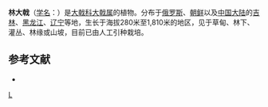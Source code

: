 {{Speciesbox 
| taxon = Euphorbia lucorum
| authority = Rupr.
}}

'''林大戟'''（[[学名|学名]]：{{lang|la|''Euphorbia lucorum''}}）是[[大戟科|大戟科]][[大戟属|大戟属]]的植物。分布于[[俄罗斯|俄罗斯]]、[[朝鲜|朝鲜]]以及[[中国大陆|中国大陆]]的[[吉林|吉林]]、[[黑龙江|黑龙江]]、[[辽宁|辽宁]]等地，生长于海拔280米至1,810米的地区，见于草甸、林下、灌丛、林缘或山坡，目前已由人工引种栽培。

== 参考文献 ==
<div class="references-small">
* {{cite web| url =http://www.bioinfo.cn/db05/KmzwSpecies.php?action=view&id=7554| title =林大戟| work =《中国高等植物数据库全库》| publisher =中国科学院微生物研究所| author =昆明植物研究所| accessdate =2009-02-25| deadurl =yes| archiveurl =https://web.archive.org/web/20160305043843/http://www.bioinfo.cn/db05/KmzwSpecies.php?action=view&id=7554| archivedate =2016-03-05}}
</div>
{{Taxonbar|from=Q11105857}}

[[Category:大戟属|L]]


{{植物小作品}}